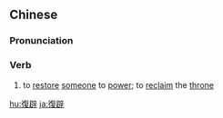 {{also|复辟}}
==Chinese==
{{zh-forms|s=复辟}}

===Pronunciation===
{{zh-pron
|m=fùbì
|c=fuk6 bik1
|mn=ho̍k-phek
|cat=v
}}

===Verb===
{{zh-verb}}

# to [[restore]] [[someone]] to [[power]]; to [[reclaim]] the [[throne]]

{{zh-cat|Advanced}}

[[hu:復辟]]
[[ja:復辟]]